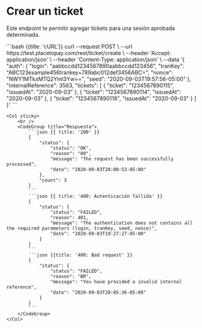 
# Crear un ticket

Este endpoint te permitir agregar tickets para una sesión aprobada determinada.

<Row>
    <Col>
        <ApiReader
            path={apiRefs[0]}
            method="post"
            api={props.refs}
        />
    </Col>
    <Col stricky>
        <CodeGroup title="Solicitud" tag="POST" label="/ticket/create">
            ```bash {{title: 'cURL'}}
            curl --request POST \
                --url https://test.placetopay.com/rest/ticket/create \
                --header 'Accept: application/json' \
                --header 'Content-Type: application/json' \
                --data '{
                    "auth": {
                        "login": "aabbccdd1234567890aabbccdd123456",
                        "tranKey": "ABC123example456trankey+789abc012def3456ABC=",
                        "nonce": "NWY1MTkxMTQ2YmI3Yw==",
                        "seed": "2020-09-03T19:57:56-05:00"
                    },
                    "internalReference": 3563,
                    "tickets": [
                        {
                        "ticket": "1234567890115",
                        "issuedAt": "2020-09-03"
                        },
                        {
                        "ticket": "1234567890114",
                        "issuedAt": "2020-09-03"
                        },
                        {
                        "ticket": "1234567890118",
                        "issuedAt": "2020-09-03"
                        }
                    ]
                }'
            ```
        </CodeGroup>
    </Col>
</Row>

<Row>
    <Col>
        <ApiReader
            path={apiRefs[0]}
            method="post"
            type="response"
            api={props.refs}
        />
    </Col>

    <Col sticky>
        <br />
        <CodeGroup title="Respuesta">
            ```json {{ title: '200' }}
            {
                "status": {
                    "status": "OK",
                    "reason": "00",
                    "message": "The request has been successfully processed",
                    "date": "2020-09-03T20:00:53-05:00"
                },
                "count": 3
            }
            ```
            ```json {{ title: '400: Autenticación fallida' }}
            {
                "status": {
                    "status": "FAILED",
                    "reason": 401,
                    "message": "The authentication does not contains all the required parameters (login, tranKey, seed, nonce)",
                    "date": "2020-09-03T19:27:27-05:00"
                }
            }
            ```
            ```json {{title: '400: Bad request' }}
            {
                "status": {
                    "status": "FAILED",
                    "reason": "BR",
                    "message": "You have provided a invalid internal reference",
                    "date": "2020-09-03T20:05:36-05:00"
                }
            }
            ```
        </CodeGroup>
    </Col>
</Row>
